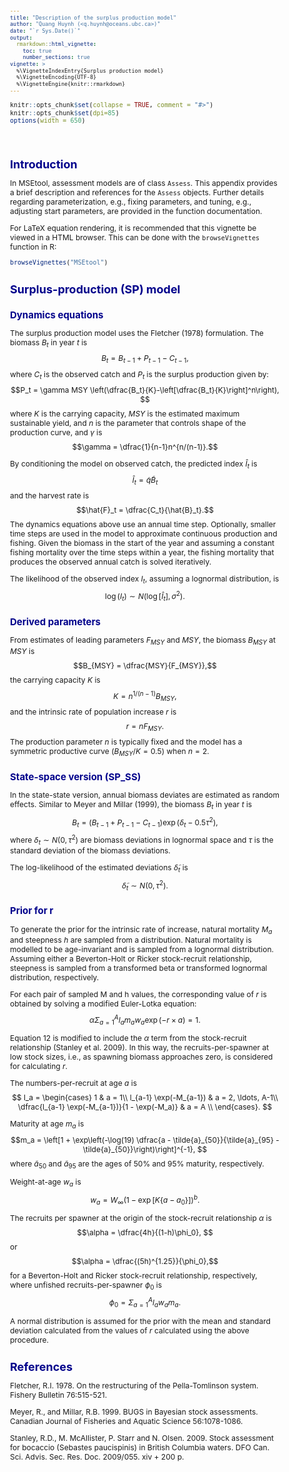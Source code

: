 ```yaml
---
title: "Description of the surplus production model"
author: "Quang Huynh (<q.huynh@oceans.ubc.ca>)"
date: "`r Sys.Date()`"
output:
  rmarkdown::html_vignette:
    toc: true
    number_sections: true
vignette: >
  %\VignetteIndexEntry{Surplus production model}
  %\VignetteEncoding{UTF-8}
  %\VignetteEngine{knitr::rmarkdown}
---
```

<script type="text/x-mathjax-config">
  MathJax.Hub.Config({ TeX: { equationNumbers: {autoNumber: "all"} } });
</script>

<style type="text/css">

body{ /* Normal  */
   font-size: 12px;
}
td {  /* Table  */
   font-size: 8px;
}
h1 { /* Header 1 */
 font-size: 18px;
 color: DarkBlue;
}
h2 { /* Header 2 */
 font-size: 15px;
 color: DarkBlue;
}
h3 { /* Header 3 */
 font-size: 14px;
 color: DarkBlue;
}
code.r{ /* Code block */
  font-size: 10px;
}
pre { /* Code block */
  font-size: 10px
}
</style>


```r
knitr::opts_chunk$set(collapse = TRUE, comment = "#>")
knitr::opts_chunk$set(dpi=85)
options(width = 650)
```

<br>

# Introduction

In MSEtool, assessment models are of class `Assess`. This appendix provides a brief description and references for the `Assess` objects. Further details regarding parameterization, e.g., fixing parameters, and tuning, e.g., adjusting start parameters, are provided in the function documentation.

For LaTeX equation rendering, it is recommended that this vignette be viewed in a HTML browser. This can be done with the `browseVignettes` function in R:

```r
browseVignettes("MSEtool")
```



# Surplus-production (SP) model
## Dynamics equations
The surplus production model uses the Fletcher (1978) formulation. The biomass $B_t$ in year $t$ is
$$B_t = B_{t-1} + P_{t-1} - C_{t-1},$$
where $C_t$ is the observed catch and $P_t$ is the surplus production given by:
$$P_t = \gamma MSY \left(\dfrac{B_t}{K}-\left[\dfrac{B_t}{K}\right]^n\right), $$
where $K$ is the carrying capacity, $MSY$ is the estimated maximum sustainable yield, and $n$ is the parameter that controls shape of the production curve, and
$\gamma$ is
$$\gamma = \dfrac{1}{n-1}n^{n/(n-1)}.$$

By conditioning the model on observed catch, the predicted index $\hat{I}_t$ is
$$\hat{I}_t = \hat{q} \hat{B}_t $$
and the harvest rate is
$$\hat{F}_t = \dfrac{C_t}{\hat{B}_t}.$$
The dynamics equations above use an annual time step. Optionally, smaller time steps are used in the model to approximate continuous production and fishing. Given the biomass in the start of the year and assuming a constant fishing mortality over the time steps within a year, the fishing mortality that produces the observed annual catch is solved iteratively.

The likelihood of the observed index $I_t$, assuming a lognormal distribution, is
$$\log(I_t) \sim N(\log[\hat{I}_t], \sigma^2).$$

## Derived parameters

From estimates of leading parameters $F_{MSY}$ and $MSY$, the biomass $B_{MSY}$ at $MSY$ is
$$B_{MSY} = \dfrac{MSY}{F_{MSY}},$$
the carrying capacity $K$ is
$$K = n^{1/(n-1)} B_{MSY} ,$$
and the intrinsic rate of population increase $r$ is
$$ r = n F_{MSY}.$$
The production parameter $n$ is typically fixed and the model has a symmetric productive curve ($B_{MSY}/K = 0.5$) when $n = 2$.

## State-space version (SP_SS)
In the state-state version, annual biomass deviates are estimated as random effects. Similar to Meyer and Millar (1999), the biomass $B_t$ in year $t$ is
$$B_t = (B_{t-1} + P_{t-1} - C_{t-1})\exp(\delta_t - 0.5 \tau^2),$$
where $\delta_t \sim N(0, \tau^2)$ are biomass deviations in lognormal space and $\tau$ is the standard deviation of the biomass deviations.

The log-likelihood of the estimated deviations $\hat{\delta}_t$ is
$$\hat{\delta}_t \sim N(0, \tau^2).$$

## Prior for r
To generate the prior for the intrinsic rate of increase, natural mortality $M_a$ and steepness $h$ are sampled from a distribution. Natural mortality is modelled to be age-invariant and is sampled from a lognormal distribution.
Assuming either a Beverton-Holt or Ricker stock-recruit relationship, steepness is sampled from a transformed beta or transformed lognormal distribution, respectively.

For each pair of sampled M and h values, the corresponding value of $r$ is obtained by solving a modified Euler-Lotka equation:
$$\alpha \Sigma_{a=1}^A l_a m_a w_a \exp(-r \times a) = 1.$$

Equation 12 is modified to include the $\alpha$ term from the stock-recruit relationship (Stanley et al. 2009). In this way, the recruits-per-spawner at low stock sizes, i.e., as spawning biomass approaches zero, is considered for calculating $r$.

The numbers-per-recruit at age $a$ is
$$
l_a =
\begin{cases}
      1 & a = 1\\
      l_{a-1} \exp(-M_{a-1}) & a = 2, \ldots, A-1\\
      \dfrac{l_{a-1} \exp(-M_{a-1})}{1 - \exp(-M_a)} & a = A \\
\end{cases}.
$$

Maturity at age $m_a$ is
$$m_a = \left[1 + \exp\left(-\log(19) \dfrac{a - \tilde{a}_{50}}{\tilde{a}_{95} - \tilde{a}_{50}}\right)\right]^{-1}, $$
where $\tilde{a}_{50}$ and $\tilde{a}_{95}$ are the ages of 50% and 95% maturity, respectively.

Weight-at-age $w_a$ is
$$w_a = W_{\infty}(1 - \exp[K\{a-a_0\}])^b.$$

The recruits per spawner at the origin of the stock-recruit relationship $\alpha$ is 
$$\alpha = \dfrac{4h}{(1-h)\phi_0}, $$
or
$$\alpha = \dfrac{(5h)^{1.25}}{\phi_0},$$
for a Beverton-Holt and Ricker stock-recruit relationship, respectively, where unfished recruits-per-spawner $\phi_0$
is
$$\phi_0 = \Sigma_{a=1}^A l_a w_a m_a.$$

A normal distribution is assumed for the prior with the mean and standard deviation calculated from the values of $r$ calculated using the above procedure.

# References
Fletcher, R.I. 1978. On the restructuring of the Pella-Tomlinson system. Fishery Bulletin 76:515-521.

Meyer, R., and Millar, R.B. 1999. BUGS in Bayesian stock assessments. Canadian Journal of Fisheries and Aquatic Science 56:1078-1086.

Stanley, R.D., M. McAllister, P. Starr and N. Olsen. 2009. Stock assessment for bocaccio (Sebastes
paucispinis) in British Columbia waters. DFO Can. Sci. Advis. Sec. Res. Doc. 2009/055.
xiv + 200 p. 
